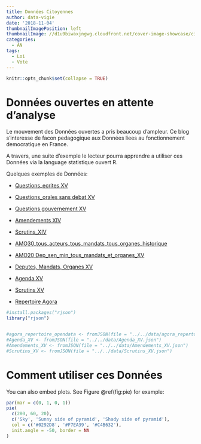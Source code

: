```yaml
---
title: Données Citoyennes
author: data-vigie
date: '2018-11-04'
thumbnailImagePosition: left
thumbnailImage: //d1u9biwaxjngwg.cloudfront.net/cover-image-showcase/city-750.jpg
categories:
  - AN
tags:
  - Loi
  - Vote
---
```


```r
knitr::opts_chunk$set(collapse = TRUE)
```

# Données ouvertes en attente d'analyse  


Le mouvement des Données ouvertes a pris beaucoup d'ampleur. Ce blog s'interesse de facon pedagogique aux Données liees au fonctionnement democratique en France. 

A travers, une suite d'exemple le lecteur pourra apprendre a utiliser ces Données via la language statistique ouvert R. 

<!--MORE-->

Quelques exemples de Données:  


   * [Questions_ecrites XV](http://data.assemblee-nationale.fr/static/openData/repository/15/questions/questions_ecrites/Questions_ecrites_XV.json.zip)  
  

   * [Questions_orales sans debat XV](http://data.assemblee-nationale.fr/static/openData/repository/15/questions/questions_orales_sans_debat/Questions_orales_sans_debat_XV.json.zip)  
  

  * [Questions gouvernement XV](http://data.assemblee-nationale.fr/static/openData/repository/15/questions/questions_gouvernement/Questions_gouvernement_XV.json.zip)  
  

  * [Amendements XIV](http://data.assemblee-nationale.fr/static/openData/repository/14/loi/amendements_legis_XIV/Amendements_XIV.json.zip)  
  

  * [Scrutins_XIV](http://data.assemblee-nationale.fr/static/openData/repository/14/loi/scrutins/Scrutins_XIV.json.zip)  
  

  * [AMO30_tous_acteurs_tous_mandats_tous_organes_historique](http://data.assemblee-nationale.fr/static/openData/repository/15/amo/tous_acteurs_mandats_organes_xi_legislature/AMO30_tous_acteurs_tous_mandats_tous_organes_historique.json.zip)  
  

  * [AMO20 Dep_sen_min_tous_mandats_et_organes_XV]()   

  * [Deputes, Mandats, Organes XV](http://data.assemblee-nationale.fr/static/openData/repository/15/amo/deputes_actifs_mandats_actifs_organes/AMO10_deputes_actifs_mandats_actifs_organes_XV.json.zip)  
  

  * [Agenda XV](http://data.assemblee-nationale.fr/static/openData/repository/15/vp/reunions/Agenda_XV.json.zip)  
  

  * [Scrutins XV](http://data.assemblee-nationale.fr/static/openData/repository/15/loi/scrutins/Scrutins_XV.json.zip)  



  * [Repertoire Agora](https://www.hatvp.fr/agora/opendata/agora_repertoire_opendata.json)



```r

#install.packages("rjson")
library("rjson")


#agora_repertoire_opendata <- fromJSON(file = "../../data/agora_repertoire_opendata.json")
#Agenda_XV <- fromJSON(file = "../../data/Agenda_XV.json")
#Amendements_XV <- fromJSON(file = "../../data/Amendements_XV.json")
#Scrutins_XV <- fromJSON(file = "../../data/Scrutins_XV.json")

```

# Comment utiliser ces Données

You can also embed plots. See Figure \@ref(fig:pie) for example:


```r
par(mar = c(0, 1, 0, 1))
pie(
  c(280, 60, 20),
  c('Sky', 'Sunny side of pyramid', 'Shady side of pyramid'),
  col = c('#0292D8', '#F7EA39', '#C4B632'),
  init.angle = -50, border = NA
)
```
